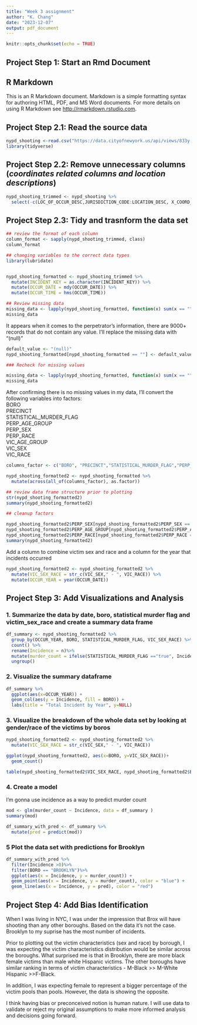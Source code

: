 ```yaml
---
title: "Week 3 assignment"
author: "K. Chang"
date: "2023-12-07"
output: pdf_document
---
```


```r
knitr::opts_chunk$set(echo = TRUE)
```

## Project Step 1: Start an Rmd Document

## R Markdown

This is an R Markdown document. Markdown is a simple formatting syntax for authoring HTML, PDF, and MS Word documents. For more details on using R Markdown see <http://rmarkdown.rstudio.com>.


## Project Step 2.1:  Read the source data  
```r
nypd_shooting <-read.csv("https://data.cityofnewyork.us/api/views/833y-fsy8/rows.csv?accessType=DOWNLOAD")
library(tidyverse)
```

## Project Step 2.2: Remove unnecessary columns (*coordinates related columns and location descriptions*)  
```r
nypd_shooting_trimmed <- nypd_shooting %>%
  select(-c(LOC_OF_OCCUR_DESC,JURISDICTION_CODE:LOCATION_DESC, X_COORD_CD:Lon_Lat))

```

## Project Step 2.3: Tidy and trasnform the data set 
```r
## review the format of each column
column_format <- sapply(nypd_shooting_trimmed, class)
column_format

## changing variables to the correct data types 
library(lubridate)


nypd_shooting_formatted <- nypd_shooting_trimmed %>%
  mutate(INCIDENT_KEY = as.character(INCIDENT_KEY)) %>%
  mutate(OCCUR_DATE = mdy(OCCUR_DATE)) %>%
  mutate(OCCUR_TIME = hms(OCCUR_TIME))

## Review missing data 
missing_data <- lapply(nypd_shooting_formatted, function(x) sum(x == ""))
missing_data
```
 It appears when it comes to the perpetrator's information, there are 9000+ records that do not contain any value. I'll replace the missing data with "(null)"
```r
default_value <- "(null)"
nypd_shooting_formatted[nypd_shooting_formatted == ""] <- default_value

### Recheck for missing values

missing_data <- lapply(nypd_shooting_formatted, function(x) sum(x == ""))
missing_data

```
After confirming there is no missing values in my data, I'll convert the following variables into factors:  
BORO  
PRECINCT  
STATISTICAL_MURDER_FLAG  
PERP_AGE_GROUP  
PERP_SEX  
PERP_RACE  
VIC_AGE_GROUP  
VIC_SEX  
VIC_RACE  
```r
columns_factor <- c("BORO", "PRECINCT","STATISTICAL_MURDER_FLAG","PERP_AGE_GROUP", "PERP_SEX", "PERP_RACE", "VIC_AGE_GROUP", "VIC_SEX", "VIC_RACE")

nypd_shooting_formatted2 <- nypd_shooting_formatted %>%
  mutate(across(all_of(columns_factor), as.factor))

## review data frame structure prior to plotting
str(nypd_shooting_formatted2)
summary(nypd_shooting_formatted2)

## cleanup factors

nypd_shooting_formatted2$PERP_SEX[nypd_shooting_formatted2$PERP_SEX == "(null)"] <- "U"
nypd_shooting_formatted2$PERP_AGE_GROUP[nypd_shooting_formatted2$PERP_AGE_GROUP == "(null)"] <- "UNKNOWN"
nypd_shooting_formatted2$PERP_RACE[nypd_shooting_formatted2$PERP_RACE == "(null)"] <- "UNKNOWN"
summary(nypd_shooting_formatted2)
```
Add a column to combine victim sex and race and a column for the year that incidents occurred

```r
nypd_shooting_formatted2 <- nypd_shooting_formatted2 %>%
  mutate(VIC_SEX_RACE = str_c(VIC_SEX," - ", VIC_RACE)) %>%
  mutate(OCCUR_YEAR = year(OCCUR_DATE))
```
## Project Step 3: Add Visualizations and Analysis

### 1. Summarize the data by date, boro, statistical murder flag and victim_sex_race and create a summary data frame
```r
df_summary <- nypd_shooting_formatted2 %>%
  group_by(OCCUR_YEAR, BORO, STATISTICAL_MURDER_FLAG, VIC_SEX_RACE) %>%
  count() %>%
  rename(Incidence = n)%>%
  mutate(murder_count = ifelse(STATISTICAL_MURDER_FLAG =="true", Incidence, 0))%>%
  ungroup()
```

### 2. Visualize the summary dataframe
```r
df_summary %>%
  ggplot(aes(x=OCCUR_YEAR)) +
  geom_col(aes(y = Incidence, fill = BORO)) + 
  labs(title = "Total Incident by Year", y=NULL)
```

### 3. Visualize the breakdown of the whole data set by looking at gender/race of the victims by boros
```r
nypd_shooting_formatted2 <- nypd_shooting_formatted2 %>%
  mutate(VIC_SEX_RACE = str_c(VIC_SEX," - ", VIC_RACE))

ggplot(nypd_shooting_formatted2, aes(x=BORO, y=VIC_SEX_RACE))+
  geom_count()

```
```r

table(nypd_shooting_formatted2$VIC_SEX_RACE, nypd_shooting_formatted2$BORO)
```
### 4. Create a model 
I'm gonna use incidence as a way to predict murder count

```r
mod <- glm(murder_count ~ Incidence, data = df_summary )
summary(mod)

df_summary_with_pred <- df_summary %>%
  mutate(pred = predict(mod))


```
### 5 Plot the data set with predictions for Brooklyn
```r
df_summary_with_pred %>%
  filter(Incidence >0)%>%
  filter(BORO == "BROOKLYN")%>%
  ggplot(aes(x = Incidence, y = murder_count)) + 
  geom_point(aes(x = Incidence, y = murder_count), color = "blue") +
  geom_line(aes(x = Incidence, y = pred), color = "red")


```


## Project Step 4: Add Bias Identification

When I was living in NYC, I was under the impression that Brox will have shooting than any other boroughs. Based on the data it's not the case. Brooklyn to my suprise has the most number of incidents.

Prior to plotting out the victim characteristics (sex and race) by borough, I was expecting the victim characteristics distribution would be similar across the boroughs. What surprised me is that in Brooklyn, there are more black female victims than male white Hispanic victims. The other boroughs have similar ranking in terms of victim characteristics - M-Black >> M-White Hispanic >>F-Black.

In addition, I was expecting female to represent a bigger percentage of the victim pools than pools. However, the data is showing the opposite. 

I think having bias or preconceived notion is human nature. I will use data to validate or reject my original assumptions to make more informed analysis and decisions going forward. 

